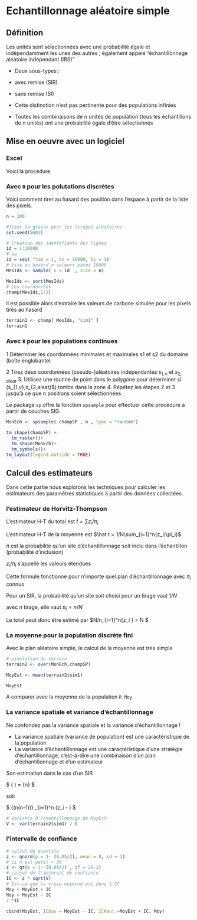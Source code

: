 Echantillonnage aléatoire simple {#SI}
=================================

Définition
-----------
Les unités sont sélectionnées avec une probabilité égale et indépendamment les unes des autres ; également appelé "échantillonnage aléatoire indépendant (IRS)"

- Deux sous-types :

+ avec remise (SIR)
+ sans remise (SI)

- Cette distinction n'est pas pertinente pour des populations infinies
- Toutes les combinaisons de $n$ unités de population (tous les échantillons de $n$ unités) ont une probabilité égale d'être sélectionnés

Mise en oeuvre avec un logiciel
------------------------------

### Excel

Voici la procédure

### Avec `R` pour les polutations discrètes

Voici comment tirer au hasard des position dans l'espace à partir de la liste des pixels. 

```r
n = 100

#fixer la graine pour les tirages aléatoires
set.seed(5601)

# Creation des identifiants des lignes
id = 1:10000
# ou
id = seq( from = 1, to = 10000, by = 1)
# tire au hasard n valeurs parmi 10000
MesIds <- sample( x = id  , size = n)

MesIds <- sort(MesIds)
# Les coordonn?es
champ[MesIds,1:2]

```


Il est possible alors d'extraire les valeurs de carbone simulée pour les pixels tirés au hasard

```r
terrain1 <- champ[ MesIds, "sim1" ]
terrain1
```




### Avec `R` pour les populations continues

1 Déterminer les coordonnées minimales et maximales s1 et s2
du domaine (boîte englobante)

2 Tirez deux coordonnées (pseudo-)aléatoires indépendantes $s_{1,v}$ 
et $s_{2,aleat}$ 
3. Utilisez une routine de point dans le polygone pour déterminer si (s_{1,v}$,$s_{2,aleat}$) tombe dans la zone
4. Répétez les étapes 2 et 3 jusqu'à ce que n positions soient sélectionnées



Le package `sp` offre la fonction `spsample` pour effectuer cette procédure à partir de couches SIG.

```r
MonEch <- spsample( champSP , n , type = "random")

tm_shape(champSP) +
  tm_raster()+
  tm_shape(MonEch)+
  tm_symbols()+
tm_layout(legend.outside = TRUE)
```



Calcul des estimateurs
-----------------------

Dans cette partie nous explorons les techniques pour calculer les estimateurs des paramètres statistiques à partir des données collectées.


### l'estimateur de Horvitz-Thompson

L'estimateur H-T du total est $\hat t = \sum{z_i/\pi_i}$

L'estimateur H-T de la moyenne est $\hat t = 1/N\sum_{i=1}^n{z_i/\pi_i}$

$\pi$ est la probabilité  qu'un site d'échantillonnage soit inclu  dans l'échantillon (probabilité d'inclusion)

$z_i/\pi_i$ s'appelle les valeurs étendues

Cette formule fonctionne pour n'importe quel plan d'échantillonnage avec $\pi_i$ connus

Pour un SIR, la probabilité qu'un site soit choisi pour un tirage vaut $1/N$

avec $n$ tirage, elle vaut $\pi_i = n/N$

Le total peut donc être estimé par $N/n\sum_{i=1}^n{z_i } = N\hat{z} $




### La moyenne pour la population discrète fini

Avec le plan aléatoire simple, le calcul de la moyenne est très simple

```r
# simulation du terrain
terrain2 <- over(MonEch,champSP)

MoyEst <- mean(terrain2$sim1)

MoyEst
```

A comparer avec la moyenne de la population `R Moy`

### La variance spatiale et variance d'échantillonnage 


Ne confondez pas la variance spatiale et la variance d'échantillonnage !

* La variance spatiale (variance de population) est une  caractéristique de la population
* La variance d'échantillonnage est une caractéristique d'une stratégie d'échantillonnage,
c'est-à-dire une combinaison d'un plan d'échantillonnage et d'un estimateur


Son estimation dans le cas d'un SIR

$ \hat{V}(\hat{ \overline{z} } )  = \frac{\hat{S^2}(z) } {n}  $

soit 

$ \frac{1}  {(n(n-1))} \sum_{i=1}^n (z_i - \hat{ \overline{z} }) $

```r
# Variance d'?chantillonnage de MoyEst
V <- var(terrain2$sim1) / n
```

### l'intervalle de confiance

```r
# calcul du quantile
z <- qnorm(p = 1- (0.05/2), mean = 0, sd = 1)
# si n est petit < 30
z <- qt(p = 1- (0.05/2) , df = 20-1)
# calcul de l'interval de confiance
IC <- z * sqrt(V)
# Est-ce que la vraie moyenne est dans l'IC
Moy < MoyEst + IC
Moy > MoyEst - IC
2 *IC

cbind(MoyEst, ICbas = MoyEst - IC, ICHaut =MoyEst + IC, Moy)

```

